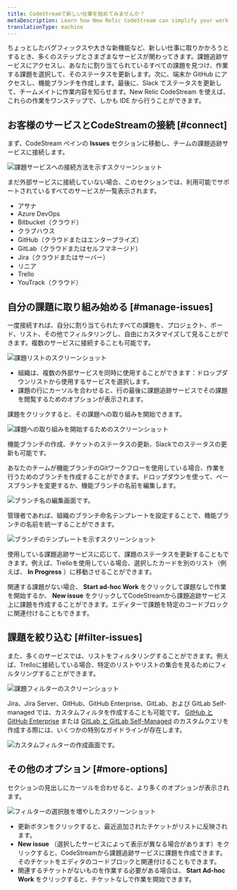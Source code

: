 ```yaml
---
title: CodeStreamで新しい仕事を始めてみませんか？
metaDescription: Learn how New Relic CodeStream can simplify your workflow.
translationType: machine
---
```


ちょっとしたバグフィックスや大きな新機能など、新しい仕事に取りかかろうとするとき、多くのステップとさまざまなサービスが関わってきます。課題追跡サービスにアクセスし、あなたに割り当てられているすべての課題を見つけ、作業する課題を選択して、そのステータスを更新します。次に、端末か GitHub にアクセスし、機能ブランチを作成します。最後に、Slack でステータスを更新して、チームメイトに作業内容を知らせます。New Relic CodeStream を使えば、これらの作業をワンステップで、しかも IDE から行うことができます。

## お客様のサービスとCodeStreamの接続 [#connect]

まず、CodeStream ペインの **Issues** セクションに移動し、チームの課題追跡サービスに接続します。

![課題サービスへの接続方法を示すスクリーンショット](/images/IssuesSection-Connect.png "課題サービス")

まだ外部サービスに接続していない場合、このセクションでは、利用可能でサポートされているすべてのサービスが一覧表示されます。

* アサナ
* Azure DevOps
* Bitbucket（クラウド）
* クラブハウス
* GitHub（クラウドまたはエンタープライズ）
* GitLab（クラウドまたはセルフマネージド）
* Jira（クラウドまたはサーバー）
* リニア
* Trello
* YouTrack（クラウド）

## 自分の課題に取り組み始める [#manage-issues]

一度接続すれば、自分に割り当てられたすべての課題を、プロジェクト、ボード、リスト、その他でフィルタリングし、自由にカスタマイズして見ることができます。複数のサービスに接続することも可能です。

![課題リストのスクリーンショット](/images/IssuesSection-Backlog.png "課題リスト")

* 組織は、複数の外部サービスを同時に使用することができます：ドロップダウンリストから使用するサービスを選択します。
* 課題の行にカーソルを合わせると、行の最後に課題追跡サービスでその課題を閲覧するためのオプションが表示されます。

課題をクリックすると、その課題への取り組みを開始できます。

![課題への取り組みを開始するためのスクリーンショット](/images/StartWork2.png "スタートワーク")

機能ブランチの作成、チケットのステータスの更新、Slackでのステータスの更新も可能です。

あなたのチームが機能ブランチのGitワークフローを使用している場合、作業を行うためのブランチを作成することができます。ドロップダウンを使って、ベースブランチを変更するか、機能ブランチの名前を編集します。

![ブランチ名の編集画面です。](/images/StartWork-BranchOptions.png "ブランチオプション")

管理者であれば、組織のブランチ命名テンプレートを設定することで、機能ブランチの名前を統一することができます。

![ブランチのテンプレートを示すスクリーンショット](/images/StartWork-BranchTemplate2.png "枝のテンプレート")

使用している課題追跡サービスに応じて、課題のステータスを更新することもできます。例えば、Trelloを使用している場合、選択したカードを別のリスト（例えば、 **In Progress** ）に移動させることができます。

関連する課題がない場合、 **Start ad-hoc Work** をクリックして課題なしで作業を開始するか、 **New issue** をクリックしてCodeStreamから課題追跡サービス上に課題を作成することができます。エディターで課題を特定のコードブロックに関連付けることもできます。

## 課題を絞り込む [#filter-issues]

また、多くのサービスでは、リストをフィルタリングすることができます。例えば、Trelloに接続している場合、特定のリストやリストの集合を見るためにフィルタリングすることができます。

![課題フィルターのスクリーンショット](/images/IssuesFilter.png)

Jira、Jira Server、GitHub、GitHub Enterprise、GitLab、および GitLab Self-managed では、カスタムフィルタを作成することも可能です。 [GitHub と GitHub Enterprise](/docs/codestream/codestream-ui-overview/pull-requests-section/#github) または [GitLab と GitLab Self-Managed](/docs/codestream/codestream-ui-overview/pull-requests-section/#gitlab) のカスタムクエリを作成する際には、いくつかの特別なガイドラインが存在します。

![カスタムフィルターの作成画面です。](/images/IssuesCustomFilter.png "カスタムフィルタ")

## その他のオプション [#more-options]

セクションの見出しにカーソルを合わせると、より多くのオプションが表示されます。

![フィルターの選択肢を増やしたスクリーンショット](/images/IssuesSectionHeader.png "オプションの追加")

* 更新ボタンをクリックすると、最近追加されたチケットがリストに反映されます。
* **New issue** （選択したサービスによって表示が異なる場合があります）をクリックすると、CodeStreamから課題追跡サービスに課題を作成できます。そのチケットをエディタのコードブロックと関連付けることもできます。
* 関連するチケットがないものを作業する必要がある場合は、 **Start Ad-hoc Work** をクリックすると、チケットなしで作業を開始できます。